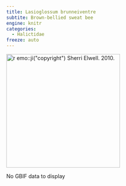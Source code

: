 ```yaml
---
title: Lasioglossum brunneiventre
subtite: Brown-bellied sweat bee
engine: knitr
categories:
  - Halictidae
freeze: auto
---
```

[![`r emo::ji("copyright")` Sherri Elwell. 2010.](/files/no_bee.png){height=300}](https://www.zoology.ubc.ca/entomology/main/Hymenoptera/Halictidae/Lasioglossum%20brunneiventre%20female%20(3lateral)%20.jpg)

No GBIF data to display

